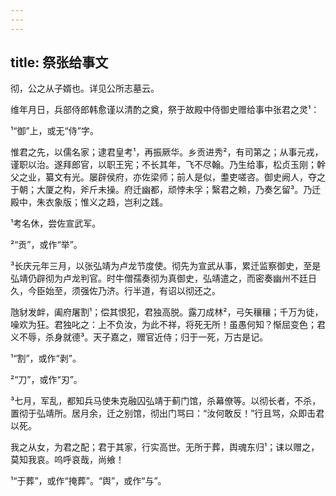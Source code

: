 ```yaml
---
---
---
```

title: 祭张给事文
---







彻，公之从子婿也。详见公所志墓云。

维年月日，兵部侍郎韩愈谨以清酌之奠，祭于故殿中侍御史赠给事中张君之灵¹：

¹“御”上，或无“侍”字。

惟君之先，以儒名家；逮君皇考¹，再振厥华。乡贡进秀²，有司第之；从事元戎，谨职以治。遂拜郎官，以职王宪；不长其年，飞不尽翰。乃生给事，松贞玉刚；幹父之业，纂文有光。屡辟侯府，亦佐梁师；前人是似，耋吏嗟咨。御史阙人，夺之于朝；大厦之构，斧斤未操。府迁幽都，顽悖未孚；繄君之赖，乃奏乞留³。乃迁殿中，朱衣象版；惟义之趋，岂利之践。

¹考名休，尝佐宣武军。

²“贡”，或作“举”。

³长庆元年三月，以张弘靖为卢龙节度使。彻先为宣武从事，累迁监察御史，至是弘靖仍辟彻为卢龙判官。时牛僧孺奏彻为真御史，弘靖遣之，而密奏幽州不廷日久，今臣始至，须强佐乃济。行半道，有诏以彻还之。

虺豺发衅，阖府屠割¹；偿其恨犯，君独高脱。露刀成林²，弓矢穰穰；千万为徒，噪欢为狂。君独叱之：上不负汝，为此不祥，将死无所！虽愚何知？惭屈变色；君义不辱，杀身就德³。天子嘉之，赠官近侍；归于一死，万古是记。

¹“割”，或作“剥”。

²“刀”，或作“刃”。

³七月，军乱，都知兵马使朱克融囚弘靖于蓟门馆，杀幕僚等。以彻长者，不杀，置彻于弘靖所。居月余，迁之别馆，彻出门骂曰：“汝何敢反！”行且骂，众即击君以死。

我之从女，为君之配；君于其家，行实高世。无所于葬，舆魂东归¹；诔以赠之，莫知我哀。呜呼哀哉，尚飨！

¹“于葬”，或作“掩葬”。“舆”，或作“与”。